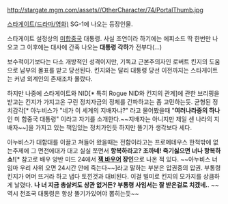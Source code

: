 http://stargate.mgm.com/assets//OtherCharacter/74/PortalThumb.jpg

[[스타게이트(드라마/영화)]] SG-1에 나오는 등장인물.

스타게이트 설정상의 [[미합중국]] 대통령. 사실 조연이라 하기에는 에피소드 딱 한번만 나오고 그 이후에는 대사에 간혹 나오는 '''대통령 각하'''가 전부다(...)

보수적이기보다는 다소 개방적인 성격이지만, 기독교 근본주의자인 로버트 킨지의 도움으로 남부의 몰표를 받고 당선된다. 킨지와는 달리 대통령 당선 이전까지는 스타게이트는 커녕 외계인의 존재조차 몰랐다. 

하지만 나중에 스타게이트와 NID[* 특히 Rogue NID와 킨지의 관계]에 관한 브리핑을 받고는 킨지가 가지고온 구린 정치자금의 정체를 간파하고는 좀 고민하는듯. 균형된 정치감각[* 아누비스가 "네가 이 세계의 지배자냐?" 라고 물어봤을때 "'''여러나라중의 하나'''인 미 합중국 대통령" 이라고 자기를 소개한다.~~지배자는 아니지만 제일 센 나라의 지배자~~]을 가지고 있는 책임있는 정치가인듯 하지만 똘기가 생각보다 세다.

아누비스가 대함대를 이끌고 쳐들어 왔을때는 전함이라고는 프로메테우스 한척밖에 없는주제에 그 면전에대가 대고 실실 쪼면서 '''항복하라고? 조까네! 죽기싫으면 너나 항복하쇼!'''[* 참고로 배우 양반 미드 24에서 '''[[잭 바우어]] 장인'''으로 나온 적 있다. ~~아누비스 너 임마 우리 사위 오면 24시간 안에 죽는다~~]라고 말하는 부분은 압권중의 압권. 부통령 킨지가 어머 뜨거라 하고 냅다 토낀것과 대비된다. 이걸 빌미로 킨지의 모가지를 상큼하게 날렸다. '''나 너 지금 총살켜도 상관 없거든?  부통령 사임서는 잘 받은걸로 치겠네.'''. ~~역시 천조국 대통령은 항상 똘기가있어야 뽑히는듯~~
